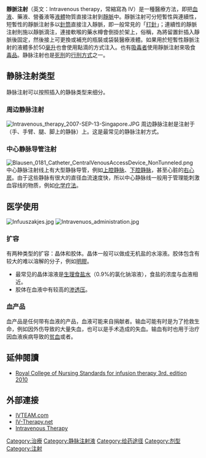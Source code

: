 {{multiple issues|
{{expand|time=2013-06-29T13:56:19+00:00}}
{{expert|time=2013-06-29T13:56:19+00:00}}
{{unreferenced|time=2013-06-29T13:56:19+00:00}}
}}
{{medical}}
{{Infobox medical intervention
| image        = ICU IV 1.jpg
| caption      = 静脉注射：一人正在接受静脉注射治疗
| synonyms     = IV therapy, iv therapy
| alt          = 
| ICD10        = 
| ICD9         = 
| ICD9unlinked = 
| MeshID       = 
| LOINC        = 
| other_codes  = 
| MedlinePlus  = 
| eMedicine    = 
}}

'''靜脈注射'''（英文：Intravenous therapy，常縮寫為 IV）是一種醫療方法，即把[[血液|血液]]、藥液、營養液等[[液體|液體]]物質直接注射到[[靜脈|靜脈]]中。靜脈注射可分短暫性與連續性，短暫性的靜脈注射多以[[針筒|針筒]]直接注入靜脈，即一般常見的「[[注射|打針]]」；連續性的靜脈注射則施以靜脈滴注，連接軟喉的藥水樽會倒掛於架上，俗稱{{地區用詞|tw=吊點滴、打點滴|cn=掛水|hk=吊鹽水|as=俗稱|before='''|after='''}}，為將留置針插入靜脈後固定，然後接上可更換或補充的瓶裝或袋裝醫療液體。如果用於短暫性靜脈注射的液體多於50[[毫升|毫升]]也會使用點滴的方式注入。也有[[吸毒者|吸毒者]]使用靜脈注射來吸食[[毒品|毒品]]。静脉注射也是[[死刑|死刑]]的[[注射死刑|行刑方式]]之一。

==静脉注射类型==
静脉注射可以按照插入的静脉类型来细分。
===周边静脉注射===
[[File:Intravenous_therapy_2007-SEP-13-Singapore.JPG|thumb]]
周边静脉注射是注射于{{link-en|周边血管系统|peripheral vascular system|周边静脉}}（手、手臂、腿、脚上的静脉）上。这是最常见的静脉注射方式。
===中心静脉导管注射===
[[File:Blausen_0181_Catheter_CentralVenousAccessDevice_NonTunneled.png|left]]
{{main|中心靜脈導管}}
中心静脉注射线上有大型静脉导管，例如[[上腔静脉|上腔静脉]]、[[下腔静脉|下腔静脉]]，甚至心脏的[[右心房|右心房]]。由于这些静脉有很大的直径血流速度快，所以中心静脉线一般用于管理能刺激血容线的物质，例如[[化学疗法|化学疗法]]。

==医学使用==
[[File:Infuuszakjes.jpg|right]]
[[File:Intravenuos_administration.jpg|thumb]]
===扩容===
有两种类型的扩容：晶体和胶体。晶体一般可以做成无机盐的水溶液。胶体包含有较大的难以溶解的分子，例如[[明膠|明膠]]。
*最常见的晶体溶液是[[生理盐水|生理食盐水]]（0.9%的氯化钠溶液），食盐的浓度与血液相近。
*胶体在血液中有较高的[[胶体渗透压|渗透压]]。

===血产品===
{{main|輸血}}
血产品是任何带有血液的产品，血液可能来自捐献者。输血可能有时是为了抢救生命，例如因外伤导致的大量失血，也可以是手术造成的失血。输血有时也用于治疗因血液疾病导致的[[贫血|贫血]]或者{{link-en|血小板减少症| thrombocytopenia|血小板减少症}}。

==延伸閱讀==
{{refbegin}}
* [https://web.archive.org/web/20111124224446/http://www.rcn.org.uk/__data/assets/pdf_file/0005/78593/002179.pdf Royal College of Nursing Standards for infusion therapy 3rd. edition 2010]
{{refend}}

==外部連接==
{{Commons category|Intravenous therapy}}
* [http://www.ivteam.com IVTEAM.com] {{Wayback|url=http://www.ivteam.com/|date=20190629064520}}
* [http://www.iv-therapy.net IV-Therapy.net] {{Wayback|url=http://www.iv-therapy.net/|date=20190629152615}}
* [https://web.archive.org/web/20161025203651/http://atitesting.com/ati_next_gen/skillsmodules/content/iv-therapy/equipment/initiating-iv.html Intravenous Therapy]

{{静脉注射治疗}}
{{急诊医学}}
{{剂型}}

[[Category:治療|Category:治療]]
[[Category:静脉注射液|Category:静脉注射液]]
[[Category:给药途径|Category:给药途径]]
[[Category:剂型|Category:剂型]]
[[Category:注射|Category:注射]]